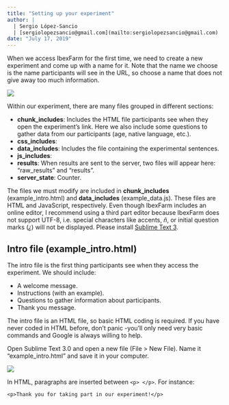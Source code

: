 ```yaml
---
title: "Setting up your experiment"
author: | 
  | Sergio López-Sancio
  | [sergiolopezsancio@gmail.com](mailto:sergiolopezsancio@gmail.com)
date: "July 17, 2019"
---
```


When we access IbexFarm for the first time, we need to create a new experiment and come up with a name for it. Note that the name we choose is the name participants will see in the URL, so choose a name that does not give away too much information.

![](img/setup01.png)

Within our experiment, there are many files grouped in different sections:

* **chunk_includes**: Includes the HTML file participants see when they open the experiment's link. Here we also include some questions to gather data from our participants (age, native language, etc.).
* **css_includes**: 
* **data_includes**: Includes the file containing the experimental sentences.
* **js_includes**: 
* **results**: When results are sent to the server, two files will appear here: "raw_results" and "results".
* **server_state**: Counter.

The files we must modify are included in **chunk_includes** (example_intro.html) and **data_includes** (example_data.js). These files are HTML and JavaScript, respectively. Even though IbexFarm includes an online editor, I recommend using a third part editor because IbexFarm does not support UTF-8, i.e. special characters like accents, *ñ*, or initial question marks (*¿*) will not be displayed. Please install [Sublime Text 3](https://www.sublimetext.com/3).

## Intro file (example_intro.html)

The intro file is the first thing participants see when they access the experiment. We should include:

* A welcome message.
* Instructions (with an example).
* Questions to gather information about participants.
* Thank you message.

The intro file is an HTML file, so basic HTML coding is required. If you have never coded in HTML before, don't panic -you'll only need very basic commands and Google is always willing to help.

Open Sublime Text 3.0 and open a new file (File > New File). Name it "example_intro.html" and save it in your computer.

![](img/setup02.png)

In HTML, paragraphs are inserted between `<p> </p>`. For instance:

`<p>Thank you for taking part in our experiment!</p>`